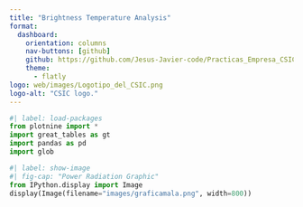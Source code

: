 ---
title: "Brightness Temperature Analysis"
format: 
  dashboard:
    orientation: columns
    nav-buttons: [github]
    github: https://github.com/Jesus-Javier-code/Practicas_Empresa_CSIC.git
    theme:
      - flatly
logo: web/images/Logotipo_del_CSIC.png
logo-alt: "CSIC logo."
---

```{python}
#| label: load-packages
from plotnine import *
import great_tables as gt
import pandas as pd
import glob
```
```{python}
#| label: show-image
#| fig-cap: "Power Radiation Graphic"
from IPython.display import Image
display(Image(filename="images/graficamala.png", width=800))
```

